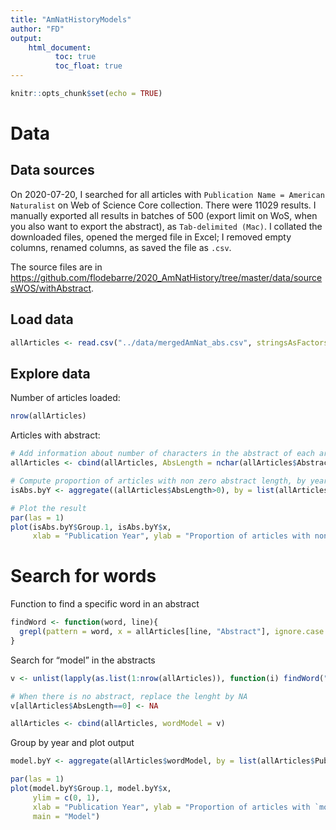 ```yaml
---
title: "AmNatHistoryModels"
author: "FD"
output: 
    html_document: 
          toc: true
          toc_float: true
---
```


```r
knitr::opts_chunk$set(echo = TRUE)
```


# Data

## Data sources

On 2020-07-20, I searched for all articles with `Publication Name = American Naturalist` on Web of Science Core collection. There were 11029 results. I manually exported all results in batches of 500 (export limit on WoS, when you also want to export the abstract), as `Tab-delimited (Mac)`. I collated the downloaded files, opened the merged file in Excel; I removed empty columns, renamed columns, as saved the file as `.csv`.

The source files are in <https://github.com/flodebarre/2020_AmNatHistory/tree/master/data/sourcesWOS/withAbstract>. 

## Load data 

```r
allArticles <- read.csv("../data/mergedAmNat_abs.csv", stringsAsFactors = FALSE)
```

## Explore data

Number of articles loaded: 
```r
nrow(allArticles)
```

Articles with abstract:
```r
# Add information about number of characters in the abstract of each article
allArticles <- cbind(allArticles, AbsLength = nchar(allArticles$Abstract))

# Compute proportion of articles with non zero abstract length, by year
isAbs.byY <- aggregate((allArticles$AbsLength>0), by = list(allArticles$PublicationYear), FUN = mean)

# Plot the result
par(las = 1)
plot(isAbs.byY$Group.1, isAbs.byY$x, 
     xlab = "Publication Year", ylab = "Proportion of articles with non zero abstract length")
```

# Search for words

Function to find a specific word in an abstract
```r
findWord <- function(word, line){
  grepl(pattern = word, x = allArticles[line, "Abstract"], ignore.case = TRUE)
}
```

Search for "model" in the abstracts
```r
v <- unlist(lapply(as.list(1:nrow(allArticles)), function(i) findWord("model", i)))

# When there is no abstract, replace the lenght by NA
v[allArticles$AbsLength==0] <- NA

allArticles <- cbind(allArticles, wordModel = v)
```

Group by year and plot output
```r
model.byY <- aggregate(allArticles$wordModel, by = list(allArticles$PublicationYear), FUN = mean, na.rm = TRUE)

par(las = 1)
plot(model.byY$Group.1, model.byY$x, 
     ylim = c(0, 1), 
     xlab = "Publication Year", ylab = "Proportion of articles with `model` in the abstract", 
     main = "Model")
```
